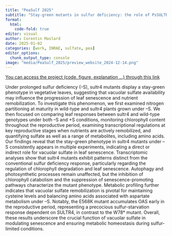 ```yaml
---
title: "PeaSulf 2025"
subtitle: "Stay-green mutants in sulfur deficiency: the role of PsSULTR4"
format:
  html:
    code-fold: true
editor: visual
author: Corentin Maslard
date: 2025-01-02
categories: [work, INRAE, sulfate, pea]
editor_options: 
  chunk_output_type: console
image: "media/PeaSulf_2025/preview_website_2024-12-14.png"
---
```


[You can access the project (code, figure, explanation ...) through this link](https://cmaslard.xyz/PeaSulf_2025/)

Under prolonged sulfur deficiency (–S), sultr4 mutants display a stay-green phenotype in vegetative leaves, suggesting that vacuolar sulfate availability may influence the progression of leaf senescence and nutrient remobilization. To investigate this phenomenon, we first examined nitrogen partitioning at maturity in wild-type and sultr4 plants grown under –S. We then focused on comparing leaf responses between sultr4 and wild-type genotypes under both –S and +S conditions, monitoring chlorophyll content throughout the reproductive period, examining transcriptional regulations at key reproductive stages when nutrients are actively remobilized, and quantifying sulfate as well as a range of metabolites, including amino acids. Our findings reveal that the stay-green phenotype in sultr4 mutants under –S consistently appears in multiple experiments, indicating a direct or indirect role for vacuolar sulfate in leaf senescence. Transcriptomic analyses show that sultr4 mutants exhibit patterns distinct from the conventional sulfur deficiency response, particularly regarding the regulation of chlorophyll degradation and leaf senescence. Autophagy and photosynthetic processes remain unaffected, but the inhibition of chlorophyll catabolism and the suppression of senescence-promoting pathways characterize the mutant phenotype. Metabolic profiling further indicates that vacuolar sulfate remobilization is pivotal for maintaining cysteine levels and balancing amino acids associated with aspartate metabolism under –S. Notably, the E568K mutant accumulates OAS early in the reproductive period, representing a precocious sulfur-starvation response dependent on SULTR4, in contrast to the W78* mutant. Overall, these results underscore the crucial function of vacuolar sulfate in modulating senescence and ensuring metabolic homeostasis during sulfur-limited conditions.